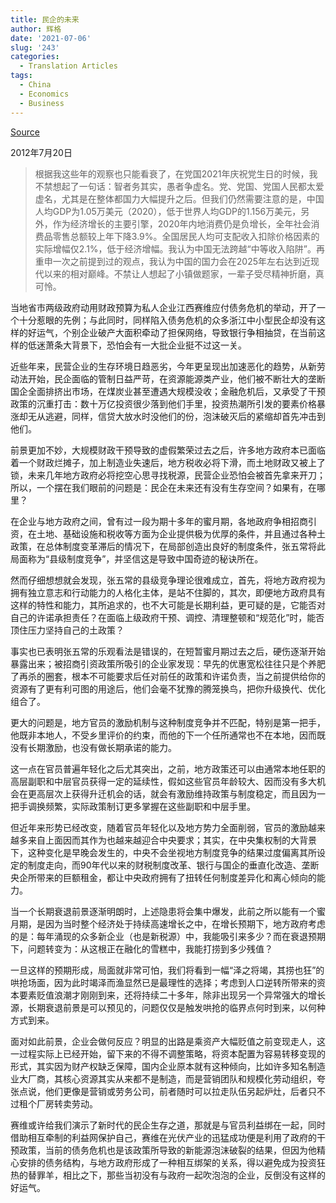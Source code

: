 ```yaml
---
title: 民企的未来
author: 辉格
date: '2021-07-06'
slug: '243'
categories:
  - Translation Articles
tags:
  - China
  - Economics
  - Business
---
```


[Source](http://headsalon.org/archives/3578.html)

2012年7月20日

> 根据我这些年的观察也只能看衰了，在党国2021年庆祝党生日的时候，我不禁想起了一句话：智者务其实，愚者争虚名。党、党国、党国人民都太爱虚名，尤其是在整体都国力大幅提升之后。但我们仍然需要注意的是，中国人均GDP为1.05万美元（2020），低于世界人均GDP的1.156万美元，另外，作为经济增长的主要引擎，2020年内地消费仍是负增长，全年社会消费品零售总额较上年下降3.9%。全国居民人均可支配收入扣除价格因素的实际增幅仅2.1%，低于经济增幅。我认为中国无法跨越“中等收入陷阱”。再重申一次之前提到过的观点，我认为中国的国力会在2025年左右达到近现代以来的相对巅峰。不禁让人想起了小镇做题家，一辈子受尽精神折磨，真可怜。

当地省市两级政府动用财政预算为私人企业江西赛维应付债务危机的举动，开了一个十分惹眼的先例；与此同时，同样陷入债务危机的众多浙江中小型民企却没有这样的好运气，个别企业破产大面积牵动了担保网络，导致银行争相抽贷，在当前这样的低迷萧条大背景下，恐怕会有一大批企业挺不过这一关。

近些年来，民营企业的生存环境日趋恶劣，今年更呈现出加速恶化的趋势，从新劳动法开始，民企面临的管制日益严苛，在资源能源类产业，他们被不断壮大的垄断国企全面排挤出市场，在煤炭业甚至遭遇大规模没收；金融危机后，又承受了干预政策的沉重打击：数十万亿投资很少落到他们手里，投资热潮所引发的要素价格暴涨却无从逃避，同样，信贷大放水时没他们的份，泡沫破灭后的紧缩却首先冲击到他们。

前景更加不妙，大规模财政干预导致的虚假繁荣过去之后，许多地方政府本已面临着一个财政烂摊子，加上制造业失速后，地方税收必将下滑，而土地财政又被上了锁，未来几年地方政府必将挖空心思寻找税源，民营企业恐怕会被首先拿来开刀；所以，一个摆在我们眼前的问题是：民企在未来还有没有生存空间？如果有，在哪里？

在企业与地方政府之间，曾有过一段为期十多年的蜜月期，各地政府争相招商引资，在土地、基础设施和税收等方面为企业提供极为优厚的条件，并且通过各种土政策，在总体制度变革滞后的情况下，在局部创造出良好的制度条件，张五常将此局面称为“县级制度竞争”，并坚信这是导致中国奇迹的秘诀所在。

然而仔细想想就会发现，张五常的县级竞争理论很难成立，首先，将地方政府视为拥有独立意志和行动能力的人格化主体，是站不住脚的，其次，即便地方政府具有这样的特性和能力，其所追求的，也不大可能是长期利益，更可疑的是，它能否对自己的许诺承担责任？在面临上级政府干预、调控、清理整顿和“规范化”时，能否顶住压力坚持自己的土政策？

事实也已表明张五常的乐观看法是错误的，在短暂蜜月期过去之后，硬伤逐渐开始暴露出来；被招商引资政策所吸引的企业家发现：早先的优惠宽松往往只是个养肥了再杀的圈套，根本不可能要求后任对前任的政策和许诺负责，当之前提供给你的资源有了更有利可图的用途后，他们会毫不犹豫的腾笼换鸟，把你升级换代、优化组合了。

更大的问题是，地方官员的激励机制与这种制度竞争并不匹配，特别是第一把手，他既非本地人，不受乡里评价的约束，而他的下一个任所通常也不在本地，因而既没有长期激励，也没有做长期承诺的能力。

这一点在官员普遍年轻化之后尤其突出，之前，地方政策还可以由通常本地任职的高层副职和中层官员获得一定的延续性，假如这些官员年龄较大、因而没有多大机会在更高层次上获得升迁机会的话，就会有激励维持政策与制度稳定，而且因为一把手调换频繁，实际政策制订更多掌握在这些副职和中层手里。

但近年来形势已经改变，随着官员年轻化以及地方势力全面削弱，官员的激励越来越多来自上面因而其作为也越来越迎合中央要求；其实，在中央集权制的大背景下，这种变化是早晚会发生的，中央不会坐视地方制度竞争的结果过度偏离其所设定的制度走向，而90年代以来的财税制度改革、银行与国企的垂直化改造、垄断央企所带来的巨额租金，都让中央政府拥有了扭转任何制度差异化和离心倾向的能力。

当一个长期衰退前景逐渐明朗时，上述隐患将会集中爆发，此前之所以能有一个蜜月期，是因为当时整个经济处于持续高速增长之中，在增长预期下，地方政府考虑的是：每年涌现的众多新企业（也是新税源）中，我能吸引来多少？而在衰退预期下，问题转变为：从这根正在融化的雪糕中，我能打捞到多少残值？

一旦这样的预期形成，局面就非常可怕，我们将看到一幅“泽之将竭，其捞也狂”的哄抢场面，因为此时竭泽而渔显然已是最理性的选择；考虑到人口逆转所带来的资本要素贬值浪潮才刚刚到来，还将持续二十多年，除非出现另一个异常强大的增长源，长期衰退前景是可以预见的，问题仅仅是触发哄抢的临界点何时到来，以何种方式到来。

面对如此前景，企业会做何反应？明显的出路是乘资产大幅贬值之前变现走人，这一过程实际上已经开始，留下来的不得不调整策略，将资本配置为容易转移变现的形式，其实因为财产权缺乏保障，国内企业原本就有这种倾向，比如许多知名制造业大厂商，其核心资源其实从来都不是制造，而是营销团队和规模化劳动组织，夸张点说，他们更像是营销或劳务公司，前者随时可以拉走队伍另起炉灶，后者只不过租个厂房转卖劳动。

赛维或许给我们演示了新时代的民企生存之道，那就是与官员利益绑在一起，同时借助相互牵制的利益网保护自己，赛维在光伏产业的迅猛成功便是利用了政府的干预政策，当前的债务危机也是该政策所导致的新能源泡沫破裂的结果，但因为他精心安排的债务结构，与地方政府形成了一种相互绑架的关系，得以避免成为投资狂热的替罪羊，相比之下，那些当初没有与政府一起吹泡泡的企业，反倒没有这样的好运气。

